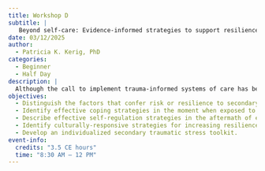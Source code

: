 ```yaml
---
title: Workshop D
subtitle: |
   Beyond self-care: Evidence-informed strategies to support resilience among those exposed to secondary traumatic stress in forensic contexts 
date: 03/12/2025
author:
  - Patricia K. Kerig, PhD
categories: 
  - Beginner
  - Half Day
description: |
  Although the call to implement trauma-informed systems of care has been sounded across many contexts—including the justice system—less attention has been paid to the need to provide staff with the tools needed to carry out trauma-informed practices in ways that protect them from the potential risks of secondary traumatic stress, vicarious trauma, moral injury, and compassion fatigue. Furthermore, less well-recognized are the potential risks to researchers who study topics related to trauma and violence in the interface between psychology and law. To address these gaps, this workshop introduces participants to Resilience for Trauma-Informed Professionals (R-TIP; Kerig, 2019), an evidence-informed curriculum that has been developed to increase resilience to secondary traumatic stress reactions, specifically in the context of work that brings individuals into contact with trauma-related material or trauma-exposed individuals. Beyond individual “self-care,” emphasis also is placed on strategies that organizations and supervisors can utilize to prevent, monitor, and respond to STS and to foster STS-resilient workplaces. 
objectives:
  - Distinguish the factors that confer risk or resilience to secondary traumatic stress, vicarious trauma, and compassion fatigue.
  - Identify effective coping strategies in the moment when exposed to trauma-related material or traumatized individuals.
  - Describe effective self-regulation strategies in the aftermath of exposure to trauma-related material.
  - Identify culturally-responsive strategies for increasing resilience and compassion satisfaction and protection against "contagion" of STS in the workplace.
  - Develop an individualized secondary traumatic stress toolkit.
event-info:
  credits: "3.5 CE hours"
  time: "8:30 AM – 12 PM"
---
```

